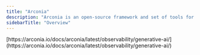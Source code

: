 ```yaml
---
title: "Arconia"
description: "Arconia is an open-source framework and set of tools for building modern, cloud-native enterprise applications using Java and the Spring Boot framework"
sidebarTitle: "Overview"
---
```


<Card title="Website" href="https://arconia.io/docs/arconia/latest/observability/generative-ai/" icon="globe" horizontal>
[https://arconia.io/docs/arconia/latest/observability/generative-ai/](https://arconia.io/docs/arconia/latest/observability/generative-ai/)
</Card>

<Columns cols={2}>
  <Card horizontal title="Arconia Tracing" href="/phoenix/integrations/java/arconia/arconia-tracing" icon="angles-right" />
</Columns>
